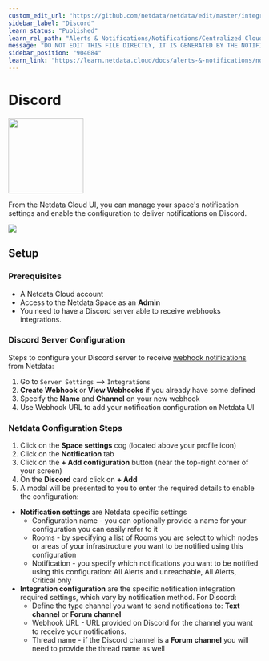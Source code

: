 ```yaml
---
custom_edit_url: "https://github.com/netdata/netdata/edit/master/integrations/cloud-notifications/metadata.yaml"
sidebar_label: "Discord"
learn_status: "Published"
learn_rel_path: "Alerts & Notifications/Notifications/Centralized Cloud Notifications"
message: "DO NOT EDIT THIS FILE DIRECTLY, IT IS GENERATED BY THE NOTIFICATION'S metadata.yaml FILE"
sidebar_position: "904084"
learn_link: "https://learn.netdata.cloud/docs/alerts-&-notifications/notifications/centralized-cloud-notifications/discord"
---
```



# Discord


<img src="https://netdata.cloud/img/discord.png" width="150"/>


From the Netdata Cloud UI, you can manage your space's notification settings and enable the configuration to deliver notifications on Discord.


<img src="https://img.shields.io/badge/maintained%20by-Netdata-%2300ab44" />

## Setup

### Prerequisites
- A Netdata Cloud account
- Access to the Netdata Space as an **Admin**
- You need to have a Discord server able to receive webhooks integrations.

### Discord Server Configuration
Steps to configure your Discord server to receive [webhook notifications](https://support.discord.com/hc/en-us/articles/228383668) from Netdata:
1. Go to `Server Settings` --> `Integrations`
2. **Create Webhook** or **View Webhooks** if you already have some defined
3. Specify the **Name** and **Channel** on your new webhook
4. Use Webhook URL to add your notification configuration on Netdata UI

### Netdata Configuration Steps
1. Click on the **Space settings** cog (located above your profile icon)
2. Click on the **Notification** tab
3. Click on the **+ Add configuration** button (near the top-right corner of your screen)
4. On the **Discord** card click on **+ Add**
5. A modal will be presented to you to enter the required details to enable the configuration:
  * **Notification settings** are Netdata specific settings
    - Configuration name - you can optionally provide a name for your configuration you can easily refer to it
    - Rooms - by specifying a list of Rooms you are select to which nodes or areas of your infrastructure you want to be notified using this configuration
    - Notification - you specify which notifications you want to be notified using this configuration: All Alerts and unreachable, All Alerts, Critical only
  * **Integration configuration** are the specific notification integration required settings, which vary by notification method. For Discord:
    - Define the type channel you want to send notifications to: **Text channel** or **Forum channel**
    - Webhook URL - URL provided on Discord for the channel you want to receive your notifications.
    - Thread name - if the Discord channel is a **Forum channel** you will need to provide the thread name as well


